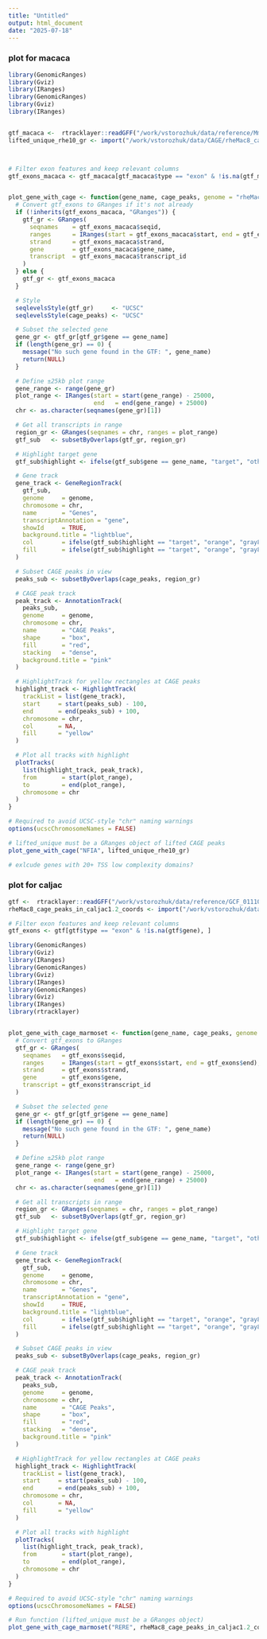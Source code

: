 ```yaml
---
title: "Untitled"
output: html_document
date: "2025-07-18"
---
```



### plot for macaca
```r


library(GenomicRanges)
library(Gviz)
library(IRanges)
library(GenomicRanges)
library(Gviz)
library(IRanges)


gtf_macaca <-  rtracklayer::readGFF("/work/vstorozhuk/data/reference/Mmul_10_standardized.gtf")
lifted_unique_rhe10_gr <- import("/work/vstorozhuk/data/CAGE/rheMac8_cage_peaks_in_rhe10_coords.bed", format = "BED")



# Filter exon features and keep relevant columns
gtf_exons_macaca <- gtf_macaca[gtf_macaca$type == "exon" & !is.na(gtf_macaca$gene_name), ]


plot_gene_with_cage <- function(gene_name, cage_peaks, genome = "rheMac10") {
  # Convert gtf_exons to GRanges if it's not already
  if (!inherits(gtf_exons_macaca, "GRanges")) {
    gtf_gr <- GRanges(
      seqnames    = gtf_exons_macaca$seqid,
      ranges      = IRanges(start = gtf_exons_macaca$start, end = gtf_exons_macaca$end),
      strand      = gtf_exons_macaca$strand,
      gene        = gtf_exons_macaca$gene_name,
      transcript  = gtf_exons_macaca$transcript_id
    )
  } else {
    gtf_gr <- gtf_exons_macaca
  }

  # Style
  seqlevelsStyle(gtf_gr)     <- "UCSC"
  seqlevelsStyle(cage_peaks) <- "UCSC"

  # Subset the selected gene
  gene_gr <- gtf_gr[gtf_gr$gene == gene_name]
  if (length(gene_gr) == 0) {
    message("No such gene found in the GTF: ", gene_name)
    return(NULL)
  }

  # Define ±25kb plot range
  gene_range <- range(gene_gr)
  plot_range <- IRanges(start = start(gene_range) - 25000,
                        end   = end(gene_range) + 25000)
  chr <- as.character(seqnames(gene_gr)[1])

  # Get all transcripts in range
  region_gr <- GRanges(seqnames = chr, ranges = plot_range)
  gtf_sub   <- subsetByOverlaps(gtf_gr, region_gr)

  # Highlight target gene
  gtf_sub$highlight <- ifelse(gtf_sub$gene == gene_name, "target", "other")

  # Gene track
  gene_track <- GeneRegionTrack(
    gtf_sub,
    genome     = genome,
    chromosome = chr,
    name       = "Genes",
    transcriptAnnotation = "gene",
    showId     = TRUE,
    background.title = "lightblue",
    col        = ifelse(gtf_sub$highlight == "target", "orange", "gray80"),
    fill       = ifelse(gtf_sub$highlight == "target", "orange", "gray80")
  )

  # Subset CAGE peaks in view
  peaks_sub <- subsetByOverlaps(cage_peaks, region_gr)

  # CAGE peak track
  peak_track <- AnnotationTrack(
    peaks_sub,
    genome     = genome,
    chromosome = chr,
    name       = "CAGE Peaks",
    shape      = "box",
    fill       = "red",
    stacking   = "dense",
    background.title = "pink"
  )

  # HighlightTrack for yellow rectangles at CAGE peaks
  highlight_track <- HighlightTrack(
    trackList = list(gene_track),
    start     = start(peaks_sub) - 100,
    end       = end(peaks_sub) + 100,
    chromosome = chr,
    col       = NA,
    fill      = "yellow"
  )

  # Plot all tracks with highlight
  plotTracks(
    list(highlight_track, peak_track),
    from       = start(plot_range),
    to         = end(plot_range),
    chromosome = chr
  )
}

# Required to avoid UCSC-style "chr" naming warnings
options(ucscChromosomeNames = FALSE)

# lifted_unique must be a GRanges object of lifted CAGE peaks
plot_gene_with_cage("NFIA", lifted_unique_rhe10_gr)

# exlcude genes with 20+ TSS low complexity domains?

```

### plot for caljac
```r

gtf <-  rtracklayer::readGFF("/work/vstorozhuk/data/reference/GCF_011100555.1_mCalJa1.2.pat.X_genomic.standardized.gtf")
rheMac8_cage_peaks_in_caljac1.2_coords <- import("/work/vstorozhuk/data/CAGE/rheMac8_cage_peaks_in_caljac1.2_coords.bed")

# Filter exon features and keep relevant columns
gtf_exons <- gtf[gtf$type == "exon" & !is.na(gtf$gene), ]

library(GenomicRanges)
library(Gviz)
library(IRanges)
library(GenomicRanges)
library(Gviz)
library(IRanges)
library(GenomicRanges)
library(Gviz)
library(IRanges)
library(rtracklayer)


plot_gene_with_cage_marmoset <- function(gene_name, cage_peaks, genome = "mCalJac1.2") {
  # Convert gtf_exons to GRanges
  gtf_gr <- GRanges(
    seqnames   = gtf_exons$seqid,
    ranges     = IRanges(start = gtf_exons$start, end = gtf_exons$end),
    strand     = gtf_exons$strand,
    gene       = gtf_exons$gene,
    transcript = gtf_exons$transcript_id
  )

  # Subset the selected gene
  gene_gr <- gtf_gr[gtf_gr$gene == gene_name]
  if (length(gene_gr) == 0) {
    message("No such gene found in the GTF: ", gene_name)
    return(NULL)
  }

  # Define ±25kb plot range
  gene_range <- range(gene_gr)
  plot_range <- IRanges(start = start(gene_range) - 25000,
                        end   = end(gene_range) + 25000)
  chr <- as.character(seqnames(gene_gr)[1])

  # Get all transcripts in range
  region_gr <- GRanges(seqnames = chr, ranges = plot_range)
  gtf_sub   <- subsetByOverlaps(gtf_gr, region_gr)

  # Highlight target gene
  gtf_sub$highlight <- ifelse(gtf_sub$gene == gene_name, "target", "other")

  # Gene track
  gene_track <- GeneRegionTrack(
    gtf_sub,
    genome     = genome,
    chromosome = chr,
    name       = "Genes",
    transcriptAnnotation = "gene",
    showId     = TRUE,
    background.title = "lightblue",
    col        = ifelse(gtf_sub$highlight == "target", "orange", "gray80"),
    fill       = ifelse(gtf_sub$highlight == "target", "orange", "gray80")
  )

  # Subset CAGE peaks in view
  peaks_sub <- subsetByOverlaps(cage_peaks, region_gr)

  # CAGE peak track
  peak_track <- AnnotationTrack(
    peaks_sub,
    genome     = genome,
    chromosome = chr,
    name       = "CAGE Peaks",
    shape      = "box",
    fill       = "red",
    stacking   = "dense",
    background.title = "pink"
  )

  # HighlightTrack for yellow rectangles at CAGE peaks
  highlight_track <- HighlightTrack(
    trackList = list(gene_track),
    start     = start(peaks_sub) - 100,
    end       = end(peaks_sub) + 100,
    chromosome = chr,
    col       = NA,
    fill      = "yellow"
  )

  # Plot all tracks with highlight
  plotTracks(
    list(highlight_track, peak_track),
    from       = start(plot_range),
    to         = end(plot_range),
    chromosome = chr
  )
}

# Required to avoid UCSC-style "chr" naming warnings
options(ucscChromosomeNames = FALSE)

# Run function (lifted_unique must be a GRanges object)
plot_gene_with_cage_marmoset("RERE", rheMac8_cage_peaks_in_caljac1.2_coords)

```
